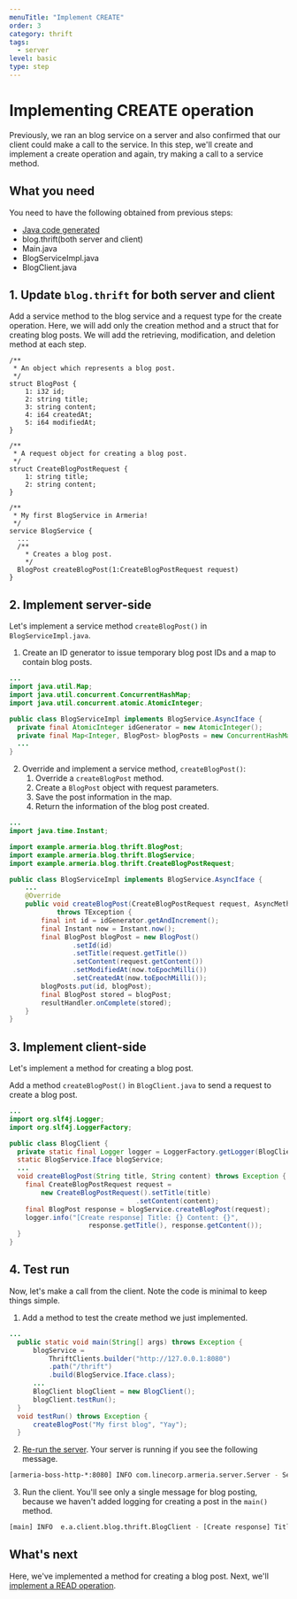 ```yaml
---
menuTitle: "Implement CREATE"
order: 3
category: thrift
tags:
  - server
level: basic
type: step
---
```


# Implementing CREATE operation

Previously, we ran an blog service on a server and also confirmed that our client could make a call to the service. In this step, we'll create and implement a create operation and again, try making a call to a service method.

<TutorialSteps current={3} />

## What you need

You need to have the following obtained from previous steps:

- [Java code generated](/tutorials/thrift/blog/create-server#compile-the-thrift-file)
- blog.thrift(both server and client)
- Main.java
- BlogServiceImpl.java
- BlogClient.java


## 1. Update `blog.thrift` for both server and client 

Add a service method to the blog service and a request type for the create operation. Here, we will add only the creation method and a struct that for creating blog posts. We will add the retrieving, modification, and deletion method at each step.

```thrift filename=blog.thrift
/**
 * An object which represents a blog post.
 */
struct BlogPost {
    1: i32 id;
    2: string title;
    3: string content;
    4: i64 createdAt;
    5: i64 modifiedAt;
}

/**
 * A request object for creating a blog post.
 */
struct CreateBlogPostRequest {
    1: string title;
    2: string content;
}

/**
 * My first BlogService in Armeria!
 */
service BlogService {
  ...
  /**
    * Creates a blog post.
    */
  BlogPost createBlogPost(1:CreateBlogPostRequest request)
}
```

## 2. Implement server-side

Let's implement a service method `createBlogPost()` in `BlogServiceImpl.java`.

1. Create an ID generator to issue temporary blog post IDs and a map to contain blog posts.
  ```java filename=BlogServiceImpl.java
  ...
  import java.util.Map;
  import java.util.concurrent.ConcurrentHashMap;
  import java.util.concurrent.atomic.AtomicInteger;

  public class BlogServiceImpl implements BlogService.AsyncIface {
    private final AtomicInteger idGenerator = new AtomicInteger();
    private final Map<Integer, BlogPost> blogPosts = new ConcurrentHashMap<>();
    ...
  }
  ```
2. Override and implement a service method, `createBlogPost()`:
    1. Override a `createBlogPost` method.
    2. Create a `BlogPost` object with request parameters.
    3. Save the post information in the map.
    4. Return the information of the blog post created.
  ```java filename=BlogServiceImpl.java
  ...
  import java.time.Instant;

  import example.armeria.blog.thrift.BlogPost;
  import example.armeria.blog.thrift.BlogService;
  import example.armeria.blog.thrift.CreateBlogPostRequest;

  public class BlogServiceImpl implements BlogService.AsyncIface {
      ...
      @Override
      public void createBlogPost(CreateBlogPostRequest request, AsyncMethodCallback<BlogPost> resultHandler)
              throws TException {
          final int id = idGenerator.getAndIncrement();
          final Instant now = Instant.now();
          final BlogPost blogPost = new BlogPost()
                  .setId(id)
                  .setTitle(request.getTitle())
                  .setContent(request.getContent())
                  .setModifiedAt(now.toEpochMilli())
                  .setCreatedAt(now.toEpochMilli());
          blogPosts.put(id, blogPost);
          final BlogPost stored = blogPost;
          resultHandler.onComplete(stored);
      }
  }
  ```

## 3. Implement client-side

Let's implement a method for creating a blog post.

Add a method `createBlogPost()` in `BlogClient.java` to send a request to create a blog post.
  ```java filename=BlogClient.java
  ...
  import org.slf4j.Logger;
  import org.slf4j.LoggerFactory;

  public class BlogClient {
    private static final Logger logger = LoggerFactory.getLogger(BlogClient.class);
    static BlogService.Iface blogService;
    ...
    void createBlogPost(String title, String content) throws Exception {
      final CreateBlogPostRequest request = 
          new CreateBlogPostRequest().setTitle(title)
                                  .setContent(content);
      final BlogPost response = blogService.createBlogPost(request);
      logger.info("[Create response] Title: {} Content: {}",
                      response.getTitle(), response.getContent());
    }
  }
  ```

## 4. Test run

Now, let's make a call from the client. Note the code is minimal to keep things simple.

1. Add a method to test the create method we just implemented.
  ```java filename=BlogClient.java
  ...
    public static void main(String[] args) throws Exception {
        blogService =
            ThriftClients.builder("http://127.0.0.1:8080")
            .path("/thrift")
            .build(BlogService.Iface.class);
        ...
        BlogClient blogClient = new BlogClient();
        blogClient.testRun();
    }
    void testRun() throws Exception {
        createBlogPost("My first blog", "Yay");
    }
  ```
2. [Re-run the server](/tutorials/thrift/blog/create-server#7-test-run). Your server is running if you see the following message.
  ```bash
  [armeria-boss-http-*:8080] INFO com.linecorp.armeria.server.Server - Serving HTTP at /[0:0:0:0:0:0:0:0]:8080 - http://127.0.0.1:8080/
  ```
3. Run the client. You'll see only a single message for blog posting, because we haven't added logging for creating a post in the `main()` method.
  ```bash
  [main] INFO  e.a.client.blog.thrift.BlogClient - [Create response] Title: My first blog Content: Yay
  ```

## What's next

Here, we've implemented a method for creating a blog post. Next, we'll [implement a READ operation](/tutorials/thrift/blog/implement-read).

<TutorialSteps current={3} />
